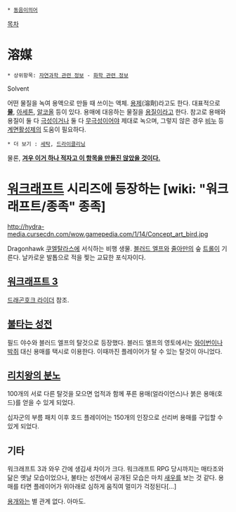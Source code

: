  * [[동음이의어]]

[[목차]]
= 溶媒 =
 * 상위항목: [[자연과학 관련 정보]] - [[화학 관련 정보]]

Solvent

어떤 물질을 녹여 용액으로 만들 때 쓰이는 액체. [[용제]](溶劑)라고도 한다. 대표적으로 '''[[물]]''', [[아세톤]], [[알코올]] 등이 있다. 용매에 대응하는 물질을 [[용질]]이라고 한다.
참고로 용매와 용질이 둘 다 [[극성]]이거나 둘 다 [[무극성]]이어야 제대로 녹으며, 그렇지 않은 경우 [[비누]] 등 [[계면활성제]]의 도움이 필요하다.

 * 더 보기 : [[세탁]], [[드라이클리닝]]

물론, '''[[이거 하나 적자고 만든 것이 아닌 항목|겨우 이거 하나 적자고 이 항목을 만들진 않았을 것이다.]]'''

= [[워크래프트]] 시리즈에 등장하는 [wiki: "워크래프트/종족" 종족] =
http://hydra-media.cursecdn.com/wow.gamepedia.com/1/14/Concept_art_bird.jpg

Dragonhawk
[[쿠엘탈라스]]에 서식하는 비행 생물. [[블러드 엘프]]와 [[줄아만]]의 숲 [[트롤]]이 기른다. 날카로운 발톱으로 적을 찢는 교묘한 포식자이다. 

== [[워크래프트 3]] ==
[[드래곤호크 라이더]] 참조. 

== [[불타는 성전]] ==
필드 야수와 블러드 엘프의 탈것으로 등장했다. 블러드 엘프의 영토에서는 [[와이번]]이나 [[박쥐]] 대신 용매를 택시로 이용한다. 이때까진 플레이어가 탈 수 있는 탈것이 아니었다. 

== [[리치왕의 분노]] ==
100개의 서로 다른 탈것을 모으면 업적과 함께 푸른 용매(얼라이언스)나 붉은 용매(호드)를 얻을 수 있게 되었다. 

십자군의 부름 패치 이후 호드 플레이어는 150개의 인장으로 선리버 용매를 구입할 수 있게 되었다. 

== 기타 ==
워크래프트 3과 와우 간에 생김새 차이가 크다. 워크래프트 RPG 당시까지는 매타조와 닮은 옛날 모습이었으나, 불타는 성전에서 공개된 모습은 마치 [[새우]]를 보는 것 같다. 용매를 타면 플레이어가 위아래로 심하게 움직여 멀미가 걱정된다[...]

[[용개]]와는 별 관계 없다. 아마도.
